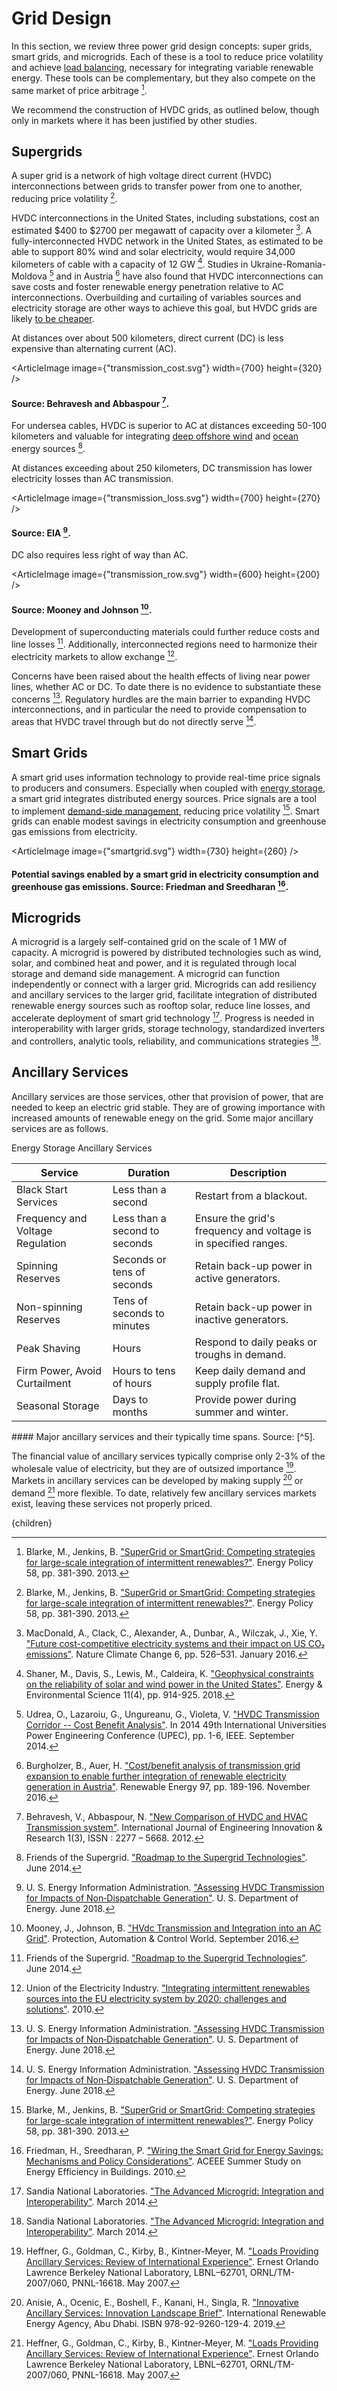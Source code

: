 



# Grid Design

In this section, we review three power grid design concepts: super grids, smart grids, and microgrids. Each of these is a tool to reduce price volatility and achieve [load balancing](/energy/energy_distribution/load_balancing), necessary for integrating variable renewable energy. These tools can be complementary, but they also compete on the same market of price arbitrage [^3].

We recommend the construction of HVDC grids, as outlined below, though only in markets where it has been justified by other studies.

## Supergrids
A super grid is a network of high voltage direct current (HVDC) interconnections between grids to transfer power from one to another, reducing price volatility [^3].

HVDC interconnections in the United States, including substations, cost an estimated $400 to $2700 per megawatt of capacity over a kilometer [^9]. A fully-interconnected HVDC network in the United States, as estimated to be able to support 80% wind and solar electricity, would require 34,000 kilometers of cable with a capacity of 12 GW [^12]. Studies in Ukraine-Romania-Moldova [^14] and in Austria [^4] have also found that HVDC interconnections can save costs and foster renewable energy penetration relative to AC interconnections. Overbuilding and curtailing of variables sources and electricity storage are other ways to achieve this goal, but HVDC grids are likely [to be cheaper](/energy/energy_distribution/grid_overview).

At distances over about 500 kilometers, direct current (DC) is less expensive than alternating current (AC).

<ArticleImage image={"transmission_cost.svg"} width={700} height={320} />
#### Source: Behravesh and Abbaspour [^2].

For undersea cables, HVDC is superior to AC at distances exceeding 50-100 kilometers and valuable for integrating [deep offshore wind](/energy/energy_production/wind) and [ocean](/energy/energy_production/mhk) energy sources [^7].

At distances exceeding about 250 kilometers, DC transmission has lower electricity losses than AC transmission.

<ArticleImage image={"transmission_loss.svg"} width={700} height={270} />
#### Source: EIA [^13].

DC also requires less right of way than AC.

<ArticleImage image={"transmission_row.svg"} width={600} height={200} />
#### Source: Mooney and Johnson [^10].

Development of superconducting materials could further reduce costs and line losses [^7]. Additionally, interconnected regions need to harmonize their electricity markets to allow exchange [^15].

Concerns have been raised about the health effects of living near power lines, whether AC or DC. To date there is no evidence to substantiate these concerns [^13]. Regulatory hurdles are the main barrier to expanding HVDC interconnections, and in particular the need to provide compensation to areas that HVDC travel through but do not directly serve [^13].

<ConstructAnHvdcGridInTheUsSolution />

## Smart Grids
A smart grid uses information technology to provide real-time price signals to producers and consumers. Especially when coupled with [energy storage](/energy/energy_distribution/grid_storage), a smart grid integrates distributed energy sources. Price signals are a tool to implement [demand-side management](/energy/energy_distribution/load_balancing), reducing price volatility [^3]. Smart grids can enable modest savings in electricity consumption and greenhouse gas emissions from electricity.

<ArticleImage image={"smartgrid.svg"} width={730} height={260} />
#### Potential savings enabled by a smart grid in electricity consumption and greenhouse gas emissions. Source: Friedman and Sreedharan [^6].

## Microgrids
A microgrid is a largely self-contained grid on the scale of 1 MW of capacity. A microgrid is powered by distributed technologies such as wind, solar, and combined heat and power, and it is regulated through local storage and demand side management. A microgrid can function independently or connect with a larger grid. Microgrids can add resiliency and ancillary services to the larger grid, facilitate integration of distributed renewable energy sources such as rooftop solar, reduce line losses, and accelerate deployment of smart grid technology [^11]. Progress is needed in interoperability with larger grids, storage technology, standardized inverters and controllers, analytic tools, reliability, and communications strategies [^11].

<MilitaryMicrogrids/>

## Ancillary Services
Ancillary services are those services, other that provision of power, that are needed to keep an electric grid stable. They are of growing importance with increased amounts of renewable enegy on the grid. Some major ancillary services are as follows.

<div className="table-title"> Energy Storage Ancillary Services </div>
<div className="table-wrapper">

| Service | Duration | Description |
| --- | --- | --- |
| Black Start Services | Less than a second | Restart from a blackout. |
| Frequency and Voltage Regulation | Less than a second to seconds | Ensure the grid's frequency and voltage is in specified ranges. |
| Spinning Reserves | Seconds or tens of seconds | Retain back-up power in active generators. |
| Non-spinning Reserves | Tens of seconds to minutes | Retain back-up power in inactive generators. |
| Peak Shaving | Hours | Respond to daily peaks or troughs in demand. |
| Firm Power, Avoid Curtailment | Hours to tens of hours | Keep daily demand and supply profile flat. |
| Seasonal Storage | Days to months | Provide power during summer and winter. |

</div>
#### Major ancillary services and their typically time spans. Source: [^5].

The financial value of ancillary services typically comprise only 2-3% of the wholesale value of electricity, but they are of outsized importance [^8]. Markets in ancillary services can be developed by making supply [^1] or demand [^8] more flexible. To date, relatively few ancillary services markets exist, leaving these services not properly priced.

<AncillaryServiceMarketSolution />

[^1]: Anisie, A., Ocenic, E., Boshell, F., Kanani, H., Singla, R. ["Innovative Ancillary Services: Innovation Landscape Brief"](https://www.irena.org/-/media/Files/IRENA/Agency/Publication/2019/Feb/IRENA_Innovative_ancillary_services_2019.pdf?la=en&hash=F3D83E86922DEED7AA3DE3091F3E49460C9EC1A0). International Renewable Energy Agency, Abu Dhabi. ISBN 978-92-9260-129-4. 2019.

[^2]: Behravesh, V., Abbaspour, N. ["New Comparison of HVDC and HVAC Transmission system"](https://www.semanticscholar.org/paper/New-Comparison-of-HVDC-and-HVAC-Transmission-system-Behravesh-Abbaspour/401b11611bfdc782c22e269adbccf97dfa6339cc). International Journal of Engineering Innovation & Research 1(3), ISSN : 2277 – 5668. 2012.

[^3]: Blarke, M., Jenkins, B. ["SuperGrid or SmartGrid: Competing strategies for large-scale integration of intermittent renewables?"](http://www.sciencedirect.com/science/article/pii/S0301421513002176). Energy Policy 58, pp. 381-390. 2013.

[^4]: Burgholzer, B., Auer, H. ["Cost/benefit analysis of transmission grid expansion to enable further integration of renewable electricity generation in Austria"](https://www.sciencedirect.com/science/article/abs/pii/S0960148116304839). Renewable Energy 97, pp. 189-196. November 2016.

[^5]: Chueh, W. ["The Next Big Opportunities in Energy Storage"](https://www.youtube.com/watch?v=_LAuDTNW5dw). Stanford University, YouTube video. December 2018.

[^6]: Friedman, H., Sreedharan, P. ["Wiring the Smart Grid for Energy Savings: Mechanisms and Policy Considerations"](https://aceee.org/files/proceedings/2010/data/papers/2055.pdf). ACEEE Summer Study on Energy Efficiency in Buildings. 2010.

[^7]: Friends of the Supergrid. ["Roadmap to the Supergrid Technologies"](http://www.globalsmartgridfederation.org/2014/07/04/roadmap-to-the-supergrid-technologies-revision-2014/). June 2014.

[^8]: Heffner, G., Goldman, C., Kirby, B., Kintner-Meyer, M. ["Loads Providing Ancillary Services: Review of International Experience"](https://www.energy.gov/oe/downloads/loads-providing-ancillary-services-review-international-experience). Ernest Orlando Lawrence Berkeley National Laboratory, LBNL–62701, ORNL/TM-2007/060, PNNL-16618. May 2007.

[^9]: MacDonald, A., Clack, C., Alexander, A., Dunbar, A., Wilczak, J., Xie, Y. ["Future cost-competitive electricity systems and their impact on US CO₂ emissions"](https://www.nature.com/articles/nclimate2921). Nature Climate Change 6, pp. 526–531. January 2016.

[^10]: Mooney, J., Johnson, B. ["HVdc Transmission and Integration into an AC Grid"](https://www.pacw.org/no-cache/issue/september_2016_issue/lessons_learned/hvdc_transmission_and_integration_into_an_ac_grid.html). Protection, Automation & Control World. September 2016.

[^11]: Sandia National Laboratories. ["The Advanced Microgrid: Integration and Interoperability"](http://energy.gov/oe/downloads/advanced-microgrid-integration-and-interoperability-march-2014). March 2014.

[^12]: Shaner, M., Davis, S., Lewis, M., Caldeira, K. ["Geophysical constraints on the reliability of solar and wind power in the United States"](https://pubs.rsc.org/en/content/articlelanding/ee/2018/c7ee03029k). Energy & Environmental Science 11(4), pp. 914-925. 2018.

[^13]: U. S. Energy Information Administration. ["Assessing HVDC Transmission for Impacts of Non‐Dispatchable Generation"](https://www.eia.gov/analysis/studies/electricity/hvdctransmission/). U. S. Department of Energy. June 2018.

[^14]: Udrea, O., Lazaroiu, G., Ungureanu, G., Violeta, V. ["HVDC Transmission Corridor -- Cost Benefit Analysis"](https://ieeexplore.ieee.org/abstract/document/6934828). In 2014 49th International Universities Power Engineering Conference (UPEC), pp. 1-6, IEEE. September 2014.

[^15]: Union of the Electricity Industry. ["Integrating intermittent renewables sources into the EU electricity system by 2020: challenges and solutions"](http://www.eurelectric.org/media/45254/res_integration_paper_final-2010-030-0492-01-e.pdf). 2010.

  <Article 
    focusAreaUrl={focusAreaUrl} 
    hierarchy={hierarchy} 
    site={site}
  >
    {children}
  </Article>
